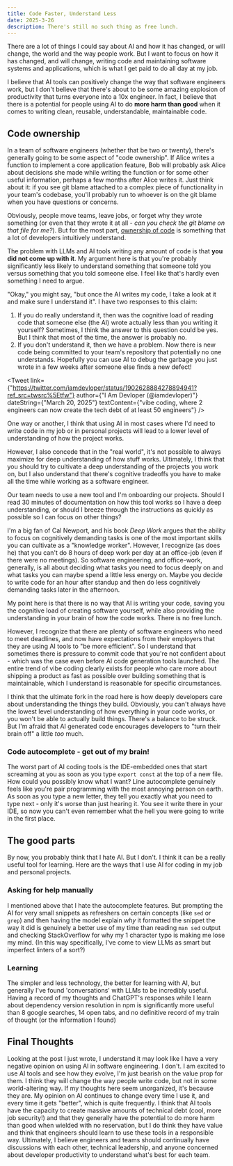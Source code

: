 ```yaml
---
title: Code Faster, Understand Less
date: 2025-3-26
description: There's still no such thing as free lunch.
---
```


There are a lot of things I could say about AI and how it has changed, or will change, the world and the way people work. But I want to focus on how it has changed, and will change, writing code and maintaining software systems and applications, which is what I get paid to do all day at my job. 

I believe that AI tools can positively change the way that software engineers work, but I don't believe that there's about to be some amazing explosion of productivity that turns everyone into a 10x engineer. In fact, I believe that there is a potential for people using AI to do **more harm than good** when it comes to writing clean, reusable, understandable, maintainable code.

## Code ownership

In a team of software engineers (whether that be two or twenty), there's generally going to be some aspect of "code ownership". If Alice writes a function to implement a core application feature, Bob will probably ask Alice about decisions she made while writing the function or for some other useful information, perhaps a few months after Alice writes it. Just think about it: if you see git blame attached to a complex piece of functionality in your team's codebase, you'll probably run to whoever is on the git blame when you have questions or concerns. 

Obviously, people move teams, leave jobs, or forget why they wrote something (or even that they wrote it at all - *can you check the git blame on that file for me?*). But for the most part, [ownership of code](https://en.wikipedia.org/wiki/Code_ownership) is something that a lot of developers intuitively understand.

The problem with LLMs and AI tools writing any amount of code is that **you did not come up with it**. My argument here is that you're probably significantly less likely to understand something that someone told you versus something that you told someone else. I feel like that's hardly even something I need to argue. 

"Okay," you might say, "but once the AI writes my code, I take a look at it and make sure I understand it". I have two responses to this claim:

1. If you do really understand it, then was the cognitive load of reading code that someone else (the AI) wrote actually less than you writing it yourself? Sometimes, I think the answer to this question could be yes. But I think that most of the time, the answer is probably no. 
2. If you don't understand it, then we have a problem. Now there is new code being committed to your team's repository that potentially no one understands. Hopefully you can use AI to debug the garbage you just wrote in a few weeks after someone else finds a new defect!

<Tweet
  link={"https://twitter.com/iamdevloper/status/1902628884278894941?ref_src=twsrc%5Etfw"}
  author={"I Am Devloper (@iamdevloper)"}
  dateString={"March 20, 2025"}
  textContent={"vibe coding, where 2 engineers can now create the tech debt of at least 50 engineers"}
/>

One way or another, I think that using AI in most cases where I'd need to write code in my job or in personal projects will lead to a lower level of understanding of how the project works. 

However, I also concede that in the "real world", it's not possible to always maximize for deep understanding of how stuff works. Ultimately, I think that you should try to cultivate a deep understanding of the projects you work on, but I also understand that there's cognitive tradeoffs you have to make all the time while working as a software engineer. 

Our team needs to use a new tool and I'm onboarding our projects. Should I read 30 minutes of documentation on how this tool works so I have a deep understanding, or should I breeze through the instructions as quickly as possible so I can focus on other things? 

I'm a big fan of Cal Newport, and his book *Deep Work* argues that the ability to focus on cognitively demanding tasks is one of the most important skills you can cultivate as a "knowledge worker". However, I recognize (as does he) that you can't do 8 hours of deep work per day at an office-job (even if there were no meetings). So software engineering, and office-work, generally, is all about deciding what tasks you need to focus deeply on and what tasks you can maybe spend a little less energy on. Maybe you decide to write code for an hour after standup and then do less cognitively demanding tasks later in the afternoon. 

My point here is that there is no way that AI is writing your code, saving you the cognitive load of creating software yourself, while also providing the understanding in your brain of how the code works. There is no free lunch. 

However, I recognize that there are plenty of software engineers who need to meet deadlines, and now have expectations from their employers that they are using AI tools to "be more efficient". So I understand that sometimes there is pressure to commit code that you're not confident about - which was the case even before AI code generation tools launched. The entire trend of vibe coding clearly exists for people who care more about shipping a product as fast as possible over building something that is maintainable, which I understand is reasonable for specific circumstances. 

I think that the ultimate fork in the road here is how deeply developers care about understanding the things they build. Obviously, you can't always have the lowest level understanding of how everything in your code works, or you won't be able to actually build things. There's a balance to be struck. But I'm afraid that AI generated code encourages developers to "turn their brain off" a little *too* much. 

### Code autocomplete - get out of my brain!

The worst part of AI coding tools is the IDE-embedded ones that start screaming at you as soon as you type `export const` at the top of a new file. How could you possibly know what I want? Line autocomplete genuinely feels like you're pair programming with the most annoying person on earth. As soon as you type a new letter, they tell you exactly what you need to type next - only it's worse than just hearing it. You see it write there in your IDE, so now you can't even remember what the hell you were going to write in the first place. 

## The good parts

By now, you probably think that I hate AI. But I don't. I think it can be a really useful tool for learning. Here are the ways that I use AI for coding in my job and personal projects. 

### Asking for help manually

I mentioned above that I hate the autocomplete features. But prompting the AI for very small snippets as refreshers on certain concepts (like `sed` or `grep`) and then having the model explain *why* it formatted the snippet the way it did is genuinely a better use of my time than reading `man sed` output and checking StackOverflow for why my 1 character typo is making me lose my mind. (In this way specifically, I've come to view LLMs as smart but imperfect linters of a sort?)

### Learning

The simpler and less technology, the better for learning with AI, but generally I've found 'conversations' with LLMs to be incredibly useful. Having a record of my thoughts and ChatGPT's responses while I learn about dependency version resolution in npm is significantly more useful than 8 google searches, 14 open tabs, and no definitive record of my train of thought (or the information I found)

## Final Thoughts

Looking at the post I just wrote, I understand it may look like I have a very negative opinion on using AI in software engineering. I don't. I am excited to use AI tools and see how they evolve, I'm just bearish on the value prop for them. I think they will change the way people write code, but not in some world-altering way. If my thoughts here seem unorganized, it's because they are. My opinion on AI continues to change every time I use it, and every time it gets "better", which is quite frequently. I think that AI tools have the capacity to create massive amounts of technical debt (cool, more job security!) and that they generally have the potential to do more harm than good when wielded with no reservation, but I do think they have value and think that engineers should learn to use these tools in a responsible way. Ultimately, I believe engineers and teams should continually have discussions with each other, technical leadership, and anyone concerned about developer productivity to understand what's best for each team. 